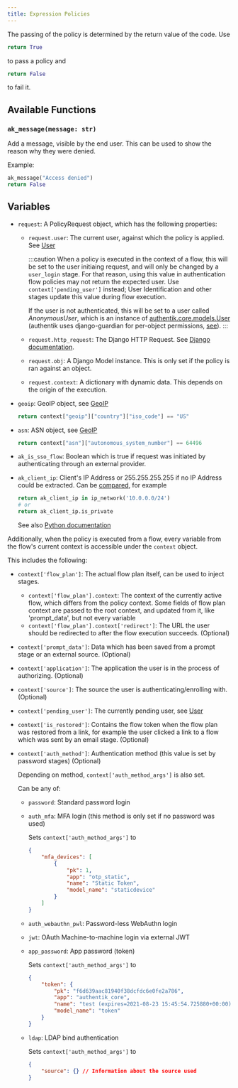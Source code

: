 ```yaml
---
title: Expression Policies
---
```


The passing of the policy is determined by the return value of the code. Use

```python
return True
```

to pass a policy and

```python
return False
```

to fail it.

## Available Functions

### `ak_message(message: str)`

Add a message, visible by the end user. This can be used to show the reason why they were denied.

Example:

```python
ak_message("Access denied")
return False
```


<Functions />

## Variables


<Objects />

-   `request`: A PolicyRequest object, which has the following properties:

    -   `request.user`: The current user, against which the policy is applied. See [User](../user-group-role/user/user_ref.md#object-properties)

        :::caution
        When a policy is executed in the context of a flow, this will be set to the user initiaing request, and will only be changed by a `user_login` stage. For that reason, using this value in authentication flow policies may not return the expected user. Use `context['pending_user']` instead; User Identification and other stages update this value during flow execution.

        If the user is not authenticated, this will be set to a user called _AnonymousUser_, which is an instance of [authentik.core.models.User](https://docs.djangoproject.com/en/4.1/ref/contrib/auth/#django.contrib.auth.models.User) (authentik uses django-guardian for per-object permissions, [see](https://django-guardian.readthedocs.io/en/stable/)).
        :::

    -   `request.http_request`: The Django HTTP Request. See [Django documentation](https://docs.djangoproject.com/en/4.1/ref/request-response/#httprequest-objects).
    -   `request.obj`: A Django Model instance. This is only set if the policy is ran against an object.
    -   `request.context`: A dictionary with dynamic data. This depends on the origin of the execution.

-   `geoip`: GeoIP object, see [GeoIP](https://geoip2.readthedocs.io/en/latest/#geoip2.models.City)

    ```python
    return context["geoip"]["country"]["iso_code"] == "US"
    ```

-   `asn`: ASN object, see [GeoIP](https://geoip2.readthedocs.io/en/latest/#geoip2.models.ASN)

    ```python
    return context["asn"]["autonomous_system_number"] == 64496
    ```

-   `ak_is_sso_flow`: Boolean which is true if request was initiated by authenticating through an external provider.
-   `ak_client_ip`: Client's IP Address or 255.255.255.255 if no IP Address could be extracted. Can be [compared](#comparing-ip-addresses), for example

    ```python
    return ak_client_ip in ip_network('10.0.0.0/24')
    # or
    return ak_client_ip.is_private
    ```

    See also [Python documentation](https://docs.python.org/3/library/ipaddress.html#ipaddress.ip_address)

Additionally, when the policy is executed from a flow, every variable from the flow's current context is accessible under the `context` object.

This includes the following:

-   `context['flow_plan']`: The actual flow plan itself, can be used to inject stages.

    -   `context['flow_plan'].context`: The context of the currently active flow, which differs from the policy context. Some fields of flow plan context are passed to the root context, and updated from it, like 'prompt_data', but not every variable
    -   `context['flow_plan'].context['redirect']`: The URL the user should be redirected to after the flow execution succeeds. (Optional)

-   `context['prompt_data']`: Data which has been saved from a prompt stage or an external source. (Optional)
-   `context['application']`: The application the user is in the process of authorizing. (Optional)
-   `context['source']`: The source the user is authenticating/enrolling with. (Optional)
-   `context['pending_user']`: The currently pending user, see [User](../user-group-role/user/user_ref.md#object-properties)
-   `context['is_restored']`: Contains the flow token when the flow plan was restored from a link, for example the user clicked a link to a flow which was sent by an email stage. (Optional)
-   `context['auth_method']`: Authentication method (this value is set by password stages) (Optional)

    Depending on method, `context['auth_method_args']` is also set.

    Can be any of:

    -   `password`: Standard password login
    -   `auth_mfa`: MFA login (this method is only set if no password was used)

        Sets `context['auth_method_args']` to

        ```json
        {
            "mfa_devices": [
                {
                    "pk": 1,
                    "app": "otp_static",
                    "name": "Static Token",
                    "model_name": "staticdevice"
                }
            ]
        }
        ```

    -   `auth_webauthn_pwl`: Password-less WebAuthn login
    -   `jwt`: OAuth Machine-to-machine login via external JWT
    -   `app_password`: App password (token)

        Sets `context['auth_method_args']` to

        ```json
        {
            "token": {
                "pk": "f6d639aac81940f38dcfdc6e0fe2a786",
                "app": "authentik_core",
                "name": "test (expires=2021-08-23 15:45:54.725880+00:00)",
                "model_name": "token"
            }
        }
        ```

    -   `ldap`: LDAP bind authentication

        Sets `context['auth_method_args']` to

        ```json
        {
            "source": {} // Information about the source used
        }
        ```
